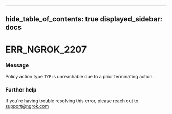 

---
hide_table_of_contents: true
displayed_sidebar: docs
---


# ERR_NGROK_2207

### Message
Policy action type `TYP` is unreachable due to a prior terminating action.

<ErrorDetails />



### Further help
If you're having trouble resolving this error, please reach out to [support@ngrok.com](mailto:support@ngrok.com?subject=Help%20with%20ERR_NGROK_2207)

